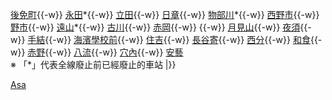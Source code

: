 {{鐵道路線|
| 模板名稱 = 安藝線
| 名稱 = [[土佐電氣鐵道]]{{Translink|ja|土佐電気鉄道安芸線|安藝線}}
| 代表色  = #ccc
| 背景顏色 = #FFFFFF 
| 車站列表 = [[後免站|後免]]{{-w}} [[後免町站|後免町]]{{-w}} [[永田站 (高知縣)|永田]]*{{-w}} [[立田站 (土佐電氣鐵道)|立田]]{{-w}} [[日章站|日章]]{{-w}} [[物部川站|物部川]]*{{-w}} [[西野市站|西野市]]{{-w}} [[野市站|野市]]{{-w}} [[遠山站 (高知縣)|遠山]]*{{-w}} [[古川站 (高知縣)|古川]]{{-w}} [[赤岡站#土佐電氣鐵道赤岡站|赤岡]]{{-w}} {{Translink|ja|岸本駅 (高知県)|岸本站 (高知縣)|岸本}}{{-w}} [[月見山站 (高知縣)|月見山]]{{-w}} [[夜須站 (土佐電氣鐵道)|夜須]]{{-w}} [[手結站|手結]]{{-w}} [[海濱學校前站|海濱學校前]]{{-w}} [[住吉站 (高知縣)|住吉]]{{-w}} [[長谷寄站|長谷寄]]{{-w}} [[西分站 (土佐電氣鐵道)|西分]]{{-w}} [[和食站#土佐電氣鐵道和食站|和食]]{{-w}} [[赤野站 (土佐電氣鐵道)|赤野]]{{-w}} [[八流站|八流]]{{-w}} [[穴內站 (土佐電氣鐵道)|穴內]]{{-w}} [[安藝站 (土佐電氣鐵道)|安藝]]<br/>※ 「*」代表全線廢止前已經廢止的車站
|}}<noinclude>
[[Category:土佐電交通路線模板|Asa]]
</noinclude>